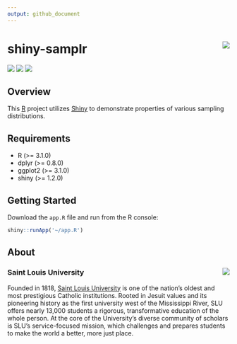 ```yaml
---
output: github_document
---
```


<!-- Generated by README.Rmd: editing is futile -->

# shiny-samplr <img src="img/hexSticker.png" align="right" />
[![](https://img.shields.io/badge/status-under%20development-red.svg)](https://github.com/schuelkem/shiny-samplr/)
[![](https://img.shields.io/github/release/schuelkem/shiny-samplr.svg?label=version)](https://github.com/schuelkem/shiny-samplr/releases)
[![](https://img.shields.io/github/last-commit/schuelkem/shiny-samplr.svg)](https://github.com/schuelkem/shiny-samplr/commits/master)

## Overview
This [R](https://cloud.r-project.org) project utilizes [Shiny](https://shiny.rstudio.com/) to demonstrate properties of various sampling distributions.

## Requirements
* R (>= 3.1.0)
* dplyr (>= 0.8.0)
* ggplot2 (>= 3.1.0)
* shiny (>= 1.2.0)

## Getting Started
Download the `app.R` file and run from the R console:

```r
shiny::runApp('~/app.R')
```

## About

### Saint Louis University <img src="img/slu.png" align="right" />
Founded in 1818, [Saint Louis University](https://www.slu.edu) is one of the nation's oldest and most prestigious Catholic institutions. Rooted in Jesuit values and its pioneering history as the first university west of the Mississippi River, SLU offers nearly 13,000 students a rigorous, transformative education of the whole person. At the core of the University's diverse community of scholars is SLU's service-focused mission, which challenges and prepares students to make the world a better, more just place.
